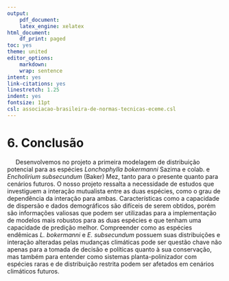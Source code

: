 ```yaml
---
output:
    pdf_document:
    latex_engine: xelatex
html_document:
    df_print: paged
toc: yes
theme: united
editor_options:
    markdown:
    wrap: sentence
intent: yes
link-citations: yes
linestretch: 1.25
indent: yes
fontsize: 11pt
csl: associacao-brasileira-de-normas-tecnicas-eceme.csl
---
```



# 6. Conclusão

|      Desenvolvemos no projeto a primeira modelagem de distribuição potencial para as espécies *Lonchophylla bokermanni* Sazima e colab. e *Encholirium subsecundum* (Baker) Mez, tanto para o presente quanto para cenários futuros. O nosso projeto ressalta a necessidade de estudos que investiguem a interação mutualista entre as duas espécies, como o grau de dependência da interação para ambas. Características como a capacidade de dispersão e dados demográficos são difíceis de serem obtidos, porém são informações valiosas que podem ser utilizadas para a implementação de modelos mais robustos para as duas espécies e que tenham uma capacidade de predição melhor. Compreender como as espécies endêmicas *L. bokermanni* e *E. subsecundum* possuem suas distribuições e interação alteradas pelas mudanças climáticas pode ser questão chave não apenas para a tomada de decisão e políticas quanto à sua conservação, mas também para entender como sistemas planta-polinizador com espécies raras e de distribuição restrita podem ser afetados em cenários climáticos futuros.



